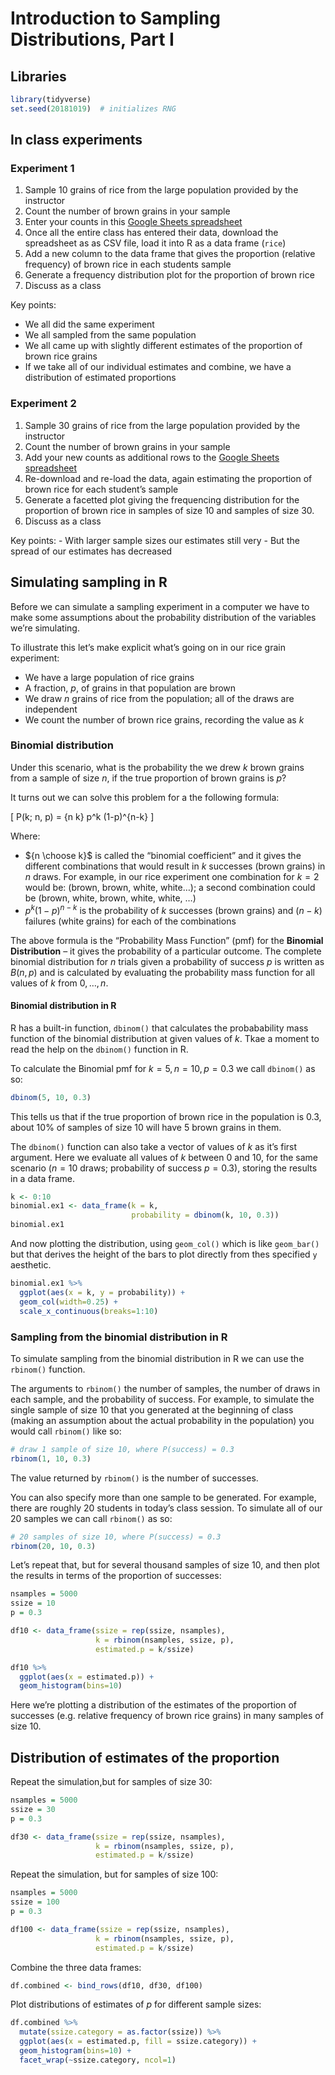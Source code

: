 # Introduction to Sampling Distributions, Part I

## Libraries

```r
library(tidyverse)
set.seed(20181019)  # initializes RNG
```

## In class experiments

### Experiment 1

1. Sample 10 grains of rice from the large population provided by the instructor
1. Count the number of brown grains in your sample
1. Enter your counts in this [Google Sheets spreadsheet](https://docs.google.com/spreadsheets/d/1nlg-oarr0_1xcKPsfIiUF8UGAsDXXmTmIJMH-Wj9P70/edit?usp=sharing)
1. Once all the entire class has entered their data, download the spreadsheet as as CSV file, load it into R as a data frame (`rice`)
1. Add a new column to the data frame that gives the proportion (relative frequency) of brown rice in each students sample
1. Generate a frequency distribution plot for the proportion of brown rice
1. Discuss as a class

Key points:

- We all did the same experiment
- We all sampled from the same population
- We all came up with slightly different estimates of the proportion of brown rice grains
- If we take all of our individual estimates and combine, we have a distribution of estimated proportions



### Experiment 2

1. Sample 30 grains of rice from the large population provided by the instructor
1. Count the number of brown grains in your sample
1. Add your new counts as additional rows to the [Google Sheets spreadsheet](https://docs.google.com/spreadsheets/d/1nlg-oarr0_1xcKPsfIiUF8UGAsDXXmTmIJMH-Wj9P70/edit?usp=sharing)
1. Re-download and re-load the data, again estimating the proportion of brown rice for each student's sample
1. Generate a facetted plot giving the frequencing distribution for the proportion of brown rice in samples of size 10 and samples of size 30.
1. Discuss as a class

Key points:
- With larger sample sizes our estimates still very
- But the spread of our estimates has decreased


## Simulating sampling in R

Before we can simulate a sampling experiment in a computer we have to make some assumptions about the probability distribution of the variables we're simulating.

To illustrate this let's make explicit what's going on in our rice grain experiment:

- We have a large population of rice grains
- A fraction, $p$, of grains in that population are brown
- We draw $n$ grains of rice from the population; all of the draws are independent
- We count the number of brown rice grains, recording the value as $k$

### Binomial distribution

Under this scenario, what is the probability the we drew $k$ brown grains from a sample of size $n$, if the true proportion of brown grains is $p$? 

It turns out we can solve this problem for a the following formula:

\[
P(k; n, p) = {n \choose k} p^k (1-p)^{n-k}
\]

Where:

- ${n \choose k}$ is called the "binomial coefficient" and it gives the different combinations that would result in $k$ successes (brown grains) in $n$ draws. For example, in our rice experiment one combination for $k=2$ would be: (brown, brown, white, white...); a second combination could be (brown, white, brown, white, white, ...)
- $p^k(1-p)^{n-k}$ is the probability of $k$ successes (brown grains) and $(n-k)$ failures (white grains) for each of the combinations

The above formula is the "Probability Mass Function" (pmf) for the **Binomial Distribution** -- it gives the probability of a particular outcome.  The complete binomial distribution for $n$ trials given a probability of success $p$ is written as $B(n,p)$ and is calculated by evaluating the probability mass function for all values of $k$ from $0,\ldots,n$.

#### Binomial distribution in R

R has a built-in function, `dbinom()` that calculates the probabability mass function of the binomial distribution at given values of $k$.  Tkae a moment to read the help on the `dbinom()` function in R.

To calculate the Binomial pmf for $k=5, n = 10, p = 0.3$ we call `dbinom()` as so:

```r
dbinom(5, 10, 0.3)
```
This tells us that if the true proportion of brown rice in the population is 0.3, about 10% of samples of size 10 will have 5 brown grains in them.

The `dbinom()` function can also take a vector of values of $k$ as it's first argument.  Here we evaluate all values of $k$ between 0 and 10, for the same scenario ($n=10$ draws; probability of success $p = 0.3$), storing the results in a data frame.

```r
k <- 0:10
binomial.ex1 <- data_frame(k = k,
                           probability = dbinom(k, 10, 0.3))
binomial.ex1
```

And now plotting the distribution, using `geom_col()` which is like `geom_bar()` but that derives the height of the bars to plot directly from thes specified `y` aesthetic.

```r
binomial.ex1 %>%
  ggplot(aes(x = k, y = probability)) + 
  geom_col(width=0.25) + 
  scale_x_continuous(breaks=1:10)
```


### Sampling from the binomial distribution in R

To simulate sampling from the binomial distribution in R we can use the `rbinom()` function.

The arguments to `rbinom()` the number of samples, the number of draws in each sample, and the probability of success.  For example, to simulate the single sample of size 10 that you generated at the beginning of class (making an assumption about the actual probability in the population) you would call `rbinom()` like so:

```r
# draw 1 sample of size 10, where P(success) = 0.3
rbinom(1, 10, 0.3)
```
The value returned by `rbinom()` is the number of successes.

You can also specify more than one sample to be generated. For example, there are roughly 20 students in today's class session. To simulate all of our 20 samples we can call `rbinom()` as so: 

```r
# 20 samples of size 10, where P(success) = 0.3
rbinom(20, 10, 0.3)
```

Let's repeat that, but for several thousand samples of size 10, and then plot the results in terms of the proportion of successes:

```r
nsamples = 5000
ssize = 10
p = 0.3

df10 <- data_frame(ssize = rep(ssize, nsamples),
                   k = rbinom(nsamples, ssize, p),
                   estimated.p = k/ssize)

df10 %>%
  ggplot(aes(x = estimated.p)) + 
  geom_histogram(bins=10)
```

Here we're plotting a distribution of the estimates of the proportion of successes (e.g. relative frequency of brown rice grains) in many samples of size 10.

## Distribution of estimates of the proportion


Repeat the simulation,but for samples of size 30:

```r
nsamples = 5000
ssize = 30
p = 0.3

df30 <- data_frame(ssize = rep(ssize, nsamples),
                   k = rbinom(nsamples, ssize, p),
                   estimated.p = k/ssize)
```

Repeat the simulation, but for samples of size 100:
```r
nsamples = 5000
ssize = 100
p = 0.3

df100 <- data_frame(ssize = rep(ssize, nsamples),
                   k = rbinom(nsamples, ssize, p),
                   estimated.p = k/ssize)
```


Combine the three data frames:

```r
df.combined <- bind_rows(df10, df30, df100)
```

Plot distributions of estimates of $p$ for different sample sizes:

```r
df.combined %>%
  mutate(ssize.category = as.factor(ssize)) %>%
  ggplot(aes(x = estimated.p, fill = ssize.category)) +
  geom_histogram(bins=10) + 
  facet_wrap(~ssize.category, ncol=1)
```

